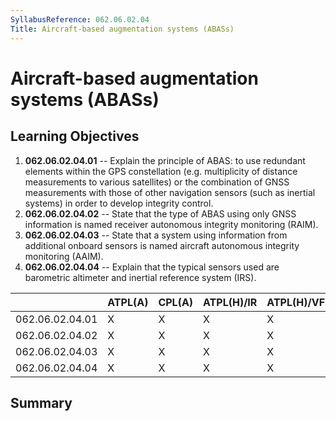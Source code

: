 ```yaml
---
SyllabusReference: 062.06.02.04
Title: Aircraft-based augmentation systems (ABASs)
---
```


# Aircraft-based augmentation systems (ABASs)

## Learning Objectives

1.  **062.06.02.04.01** -- Explain the principle of ABAS: to use redundant
    elements within the GPS constellation (e.g. multiplicity of distance
    measurements to various satellites) or the combination of GNSS measurements
    with those of other navigation sensors (such as inertial systems) in order
    to develop integrity control.
2.  **062.06.02.04.02** -- State that the type of ABAS using only GNSS
    information is named receiver autonomous integrity monitoring (RAIM).
3.  **062.06.02.04.03** -- State that a system using information from additional
    onboard sensors is named aircraft autonomous integrity monitoring (AAIM).
4.  **062.06.02.04.04** -- Explain that the typical sensors used are barometric
    altimeter and inertial reference system (IRS).

|                 | ATPL(A) | CPL(A) | ATPL(H)/IR | ATPL(H)/VFR | CPL(H) | IR  | CBIR(A) |
| --------------- | ------- | ------ | ---------- | ----------- | ------ | --- | ------- |
| 062.06.02.04.01 | X       | X      | X          | X           | X      | X   | X       |
| 062.06.02.04.02 | X       | X      | X          | X           | X      | X   | X       |
| 062.06.02.04.03 | X       | X      | X          | X           | X      | X   | X       |
| 062.06.02.04.04 | X       | X      | X          | X           | X      | X   | X       |

## Summary
